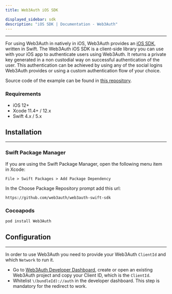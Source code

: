 ```yaml
---
title: Web3Auth iOS SDK

displayed_sidebar: sdk
description: "iOS SDK | Documentation - Web3Auth"
---
```


---

For using Web3Auth in natively in iOS, Web3Auth provides an [iOS SDK](https://github.com/Web3Auth/web3auth-swift-sdk), written in Swift. The Web3Auth
iOS SDK is a client-side library you can use with your iOS app to authenticate users using Web3Auth. It returns a private key generated in a non
custodial way on successful authentication of the user. This authentication can be achieved by using any of the social logins Web3Auth provides or
using a custom authentication flow of your choice.

Source code of the example can be found in [this repository](https://github.com/Web3Auth/web3auth-swift-sample).

### Requirements

- iOS 12+
- Xcode 11.4+ / 12.x
- Swift 4.x / 5.x

## Installation

---

### Swift Package Manager

If you are using the Swift Package Manager, open the following menu item in Xcode:

`File > Swift Packages > Add Package Dependency`

In the Choose Package Repository prompt add this url:

```
https://github.com/web3auth/web3auth-swift-sdk
```

### Cocoapods

```sh
pod install Web3Auth
```

## Configuration

---

In order to use Web3Auth you need to provide your Web3Auth `ClientId` and which `Network` to run it.

- Go to [Web3Auth Developer Dashboard](https://dashboard.web3auth.io), create or open an existing Web3Auth project and copy your Client ID, which is
  the `ClientId`.
- Whitelist `\(bundleId)://auth` in the developer dashboard. This step is mandatory for the redirect to work.
